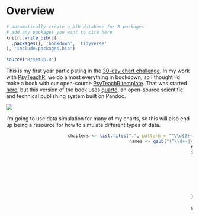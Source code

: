 # Overview {-}

```r
# automatically create a bib database for R packages
# add any packages you want to cite here
knitr::write_bib(c(
  .packages(), 'bookdown', 'tidyverse'
), 'include/packages.bib')

source("R/setup.R")
```

This is my first year participating in the [30-day chart challenge](https://github.com/30DayChartChallenge/Edition2022). In my work with [PsyTeachR](https://psyteachr.github.io), we do almost everything in bookdown, so I thought I'd make a book with our open-source [PsyTeachR template](https://psyteachr.github.io/template/). That was started [here](https://debruine.github.io/30-day-chart-challenge), but this version of the book uses [quarto](https://quarto.org), an open-source scientific and technical publishing system built on Pandoc.

![](images/30-day-chart-challenge.jpg)

I'm going to use data simulation for many of my charts, so this will also end up being a resource for how to simulate different types of data. 

<style>
.daily_imgs a {
    position: relative;
    background-repeat: no-repeat;
    background-position: center top;
    background-size: contain;
    width: 31%;
    height: 0;
    display: inline-block;
    margin: 1.5em 1% 0 1%;
    padding-bottom: 31%;
    float: left;
}
.daily_imgs a span { 
    position: relative;
    top: -1.5em;
}

@media screen and (max-width: 600px) {
    .daily_imgs a {
        width: 48%;
        padding-bottom: 48%;
    }
}
</style>

<div class='daily_imgs'>

```r
chapters <- list.files(".", pattern = "^\\d{2}-.+\\.qmd")
names <- gsub("(^\\d+-|\\.qmd$)", "", chapters)
names <- gsub("-", " ", names) |> stringr::str_to_title()
imgpaths <- sapply(chapters, function(ch) {
  i <- as.integer(substr(ch, 1, 2))
  f <- list.files("images", pattern = glue::glue("^day{i}\\.(png|gif)"))
  if (length(f)) {
    f[[1]]
  } else {
    "logos/logo.png"
  }
})

glue::glue("<a href='{chapters}.html' style='background-image: url(\"images/{imgpaths}\")'><span>{names}</span></a>") |>
  paste(collapse = "") |>
  cat()
```

</div>

<br style="clear:both;">
